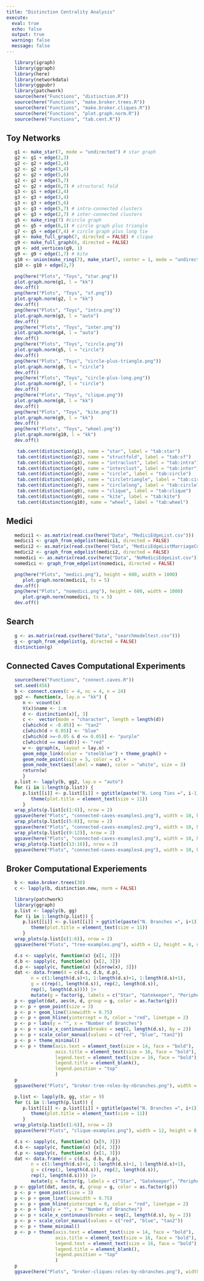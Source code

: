 ```yaml
---
title: "Distinction Centrality Analysis"
execute: 
  eval: true
  echo: false
  output: true
  warning: false
  message: false
---
```


```r
   library(igraph)
   library(ggraph)
   library(here)
   library(networkdata)
   library(ggpubr)
   library(patchwork)
   source(here("Functions", "distinction.R"))
   source(here("Functions", "make.broker.trees.R"))
   source(here("Functions", "make.broker.cliques.R"))
   source(here("Functions", "plot.graph.norm.R"))
   source(here("Functions", "tab.cent.R"))
```

## Toy Networks

```r
   g1 <- make_star(7, mode = "undirected") # star graph
   g2 <- g1 + edge(2,3)
   g2 <- g2 + edge(2,4)
   g2 <- g2 + edge(3,4)
   g2 <- g2 + edge(5,6)
   g2 <- g2 + edge(5,7)
   g2 <- g2 + edge(6,7) # structural fold
   g3 <- g1 + edge(2,4)
   g3 <- g3 + edge(3,4)
   g3 <- g3 + edge(5,6)
   g3 <- g3 + edge(5,7) # intra-connected clusters
   g4 <- g3 + edge(2,7) # inter-connected clusters
   g5 <- make_ring(7) #circle graph
   g6 <- g5 + edge(6,1) # circle graph plus triangle
   g7 <- g5 + edge(7,4) # circle graph plus long tie
   g8 <- make_full_graph(7, directed = FALSE) # clique
   g9 <- make_full_graph(6, directed = FALSE)
   g9 <- add_vertices(g9, 1)
   g9 <- g9 + edge(1,7) # kite
   g10 <- union(make_ring(7), make_star(7, center = 1, mode = "undirected"))
   g10 <- g10 + edge(2,7)
```

```r
   png(here("Plots", "Toys", "star.png"))
   plot.graph.norm(g1, l = "kk")
   dev.off()
   png(here("Plots", "Toys", "sf.png"))
   plot.graph.norm(g2, l = "kk")
   dev.off()
   png(here("Plots", "Toys", "intra.png"))
   plot.graph.norm(g3, l = "auto")
   dev.off()
   png(here("Plots", "Toys", "inter.png"))
   plot.graph.norm(g4, l = "auto")
   dev.off()
   png(here("Plots", "Toys", "circle.png"))
   plot.graph.norm(g5, l = "circle")
   dev.off()
   png(here("Plots", "Toys", "circle-plus-triangle.png"))
   plot.graph.norm(g6, l = "circle")
   dev.off()
   png(here("Plots", "Toys", "circle-plus-long.png"))
   plot.graph.norm(g7, l = "circle")
   dev.off()
   png(here("Plots", "Toys", "clique.png"))
   plot.graph.norm(g8, l = "kk")
   dev.off()
   png(here("Plots", "Toys", "kite.png"))
   plot.graph.norm(g9, l = "kk")
   dev.off()
   png(here("Plots", "Toys", "wheel.png"))
   plot.graph.norm(g10, l = "kk")
   dev.off()
```

```r
    tab.cent(distinction(g1), name = "star", label = "tab:star")
    tab.cent(distinction(g2), name = "structfold", label = "tab:sf")
    tab.cent(distinction(g3), name = "intraclust", label = "tab:intra")
    tab.cent(distinction(g4), name = "interclust", label = "tab:inter")
    tab.cent(distinction(g5), name = "circle", label = "tab:circle")
    tab.cent(distinction(g6), name = "circletriangle", label = "tab:circletriangle")
    tab.cent(distinction(g7), name = "circlelong", label = "tab:circlelong")
    tab.cent(distinction(g8), name = "clique", label = "tab:clique")
    tab.cent(distinction(g9), name = "kite", label = "tab:kite")
    tab.cent(distinction(g10), name = "wheel", label = "tab:wheel")
```

## Medici

```r
   medici1 <- as.matrix(read.csv(here("Data", "MediciEdgeList.csv")))
   medici1 <- graph_from_edgelist(medici1, directed = FALSE)
   medici2 <- as.matrix(read.csv(here("Data", "MediciEdgeListMarriageCut.csv")))
   medici2 <- graph_from_edgelist(medici2, directed = FALSE)
   nomedici <- as.matrix(read.csv(here("Data", "NoMediciEdgeList.csv")))
   nomedici <- graph_from_edgelist(nomedici, directed = FALSE)
```

```r
   png(here("Plots", "medici.png"), height = 600, width = 1000)
      plot.graph.norm(medici1, ts = 5)
   dev.off()
   png(here("Plots", "nomedici.png"), height = 600, width = 1000)
      plot.graph.norm(nomedici, ts = 5)
   dev.off()
```

## Search

```r
   g <- as.matrix(read.csv(here("Data", "searchmodeltest.csv")))
   g <- graph_from_edgelist(g, directed = FALSE)
   distinction(g)
```

## Connected Caves Computational Experiments
```r
   source(here("Functions", "connect.caves.R"))
   set.seed(456)
   b <- connect.caves(c = 4, nc = 4, n = 24)
   gg2 <- function(x, lay.o = "kk") {
      n <- vcount(x)
      V(x)$name <- 1:n
      d <- distinction(x)[, 3]
      c <-  vector(mode = "character", length = length(d))
      c[which(d < -0.05)] <- "tan2"
      c[which(d > 0.05)] <- "blue"
      c[which(d >=-0.05 & d <= 0.05)] <- "purple"
      c[which(d == max(d))] <- "red"
      w <- ggraph(x, layout = lay.o) + 
      geom_edge_link(color = "steelblue") + theme_graph() +
      geom_node_point(size = 5, color = c) + 
      geom_node_text(aes(label = name), color = "white", size = 3) 
      return(w)
      }
   p.list <- lapply(b, gg2, lay.o = "auto")
   for (i in 1:length(p.list)) {
      p.list[[i]] <- p.list[[i]] + ggtitle(paste("N. Long Ties =", i-1)) +
         theme(plot.title = element_text(size = 11))
      }
   wrap_plots(p.list[c(1:4)], nrow = 2)
   ggsave(here("Plots", "connected-caves-examples1.png"), width = 10, height = 10, units = "in")
   wrap_plots(p.list[c(5:8)], nrow = 2)
   ggsave(here("Plots", "connected-caves-examples2.png"), width = 10, height = 10, units = "in")
   wrap_plots(p.list[c(9:12)], nrow = 2)
   ggsave(here("Plots", "connected-caves-examples3.png"), width = 10, height = 10, units = "in")
   wrap_plots(p.list[c(13:16)], nrow = 2)
   ggsave(here("Plots", "connected-caves-examples4.png"), width = 10, height = 10, units = "in")
```

## Broker Computational Experiements

```r
   b <- make.broker.trees(30)
   c <- lapply(b, distinction.new, norm = FALSE)
```

```r
   library(patchwork)
   library(ggraph)
   p.list <- lapply(b, gg)
   for (i in 1:length(p.list)) {
      p.list[[i]] <- p.list[[i]] + ggtitle(paste("N. Branches =", i+1)) +
         theme(plot.title = element_text(size = 11))
      }
   wrap_plots(p.list[c(1:6)], nrow = 2)
   ggsave(here("Plots", "tree-examples.png"), width = 12, height = 8, units = "in")
```

```r
   d.s <- sapply(c, function(x) {x[1, 3]})
   d.b <- sapply(c, function(x) {x[2, 3]})
   d.p <- sapply(c, function(x) {x[nrow(x), 3]})
   dat <- data.frame(d = c(d.s, d.b, d.p), 
         n = c(1:length(d.s)+1, 1:length(d.s)+1, 1:length(d.s)+1),
         g = c(rep(1, length(d.s)), rep(2, length(d.s)), 
         rep(3, length(d.s)))) |> 
         mutate(g = factor(g, labels = c("Star", "Gatekeeper", "Peripheral")))
   p <- ggplot(dat, aes(n, d, group = g, color = as.factor(g))) 
   p <- p + geom_point(size = 3)
   p <- p + geom_line(linewidth = 0.75)
   p <- p + geom_hline(yintercept = 0, color = "red", linetype = 2)
   p <- p + labs(y = "", x = "Number of Branches")
   p <- p + scale_x_continuous(breaks = seq(2, length(d.s), by = 2))
   p <- p + scale_color_manual(values = c("red", "blue", "tan2"))
   p <- p + theme_minimal()
   p <- p + theme(axis.text = element_text(size = 14, face = "bold"),
                  axis.title = element_text(size = 16, face = "bold"),
                  legend.text = element_text(size = 16, face = "bold"),
                  legend.title = element_blank(),
                  legend.position = "top"
                  )
   p
   ggsave(here("Plots", "broker-tree-roles-by-nbranches.png"), width = 7, height = 7, units = "in")
```

```r
   p.list <- lapply(b, gg, star = 9)
   for (i in 1:length(p.list)) {
      p.list[[i]] <- p.list[[i]] + ggtitle(paste("N. Branches =", i+1)) +
         theme(plot.title = element_text(size = 11))
      }
   wrap_plots(p.list[c(1:6)], nrow = 2)
   ggsave(here("Plots", "clique-examples.png"), width = 12, height = 8, units = "in")
```

```r
   d.s <- sapply(c, function(x) {x[9, 3]})
   d.b <- sapply(c, function(x) {x[4, 3]})
   d.p <- sapply(c, function(x) {x[1, 3]})
   dat <- data.frame(d = c(d.s, d.b, d.p), 
         n = c(1:length(d.s)+1, 1:length(d.s)+1, 1:length(d.s)+1),
         g = c(rep(1, length(d.s)), rep(2, length(d.s)), 
         rep(3, length(d.s)))) |> 
         mutate(g = factor(g, labels = c("Star", "Gatekeeper", "Peripheral")))
   p <- ggplot(dat, aes(n, d, group = g, color = as.factor(g))) 
   p <- p + geom_point(size = 3)
   p <- p + geom_line(linewidth = 0.75)
   p <- p + geom_hline(yintercept = 0, color = "red", linetype = 2)
   p <- p + labs(y = "", x = "Number of Branches")
   p <- p + scale_x_continuous(breaks = seq(2, length(d.s), by = 2))
   p <- p + scale_color_manual(values = c("red", "blue", "tan2"))
   p <- p + theme_minimal()
   p <- p + theme(axis.text = element_text(size = 14, face = "bold"),
                  axis.title = element_text(size = 16, face = "bold"),
                  legend.text = element_text(size = 16, face = "bold"),
                  legend.title = element_blank(),
                  legend.position = "top"
                  )
   p
   ggsave(here("Plots", "broker-cliques-roles-by-nbranches.png"), width = 7, height = 7, units = "in")
```
